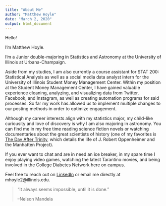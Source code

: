 ```yaml
---
title: "About Me"
author: "Matthew Hoyle"
date: "March 2, 2020"
output: html_document
---
```


Hello!

I'm Matthew Hoyle.

I'm a Junior double-majoring in Statistics and Astronomy at the University of Illinois at Urbana-Champaign. 

Aside from my studies, I am also currently a course assistant for STAT 200: Statistical Analysis as well as a social media data analyst intern for the University of Illinois Student Money Management Center. Within my position at the Student Money Management Center, I have gained valuable experience cleaning, analyzing, and visualizing data from Twitter, Facebook, and Instagram, as well as creating automation programs for said processes. So far my work has allowed us to implement multiple changes to our posting methods in order to optimize engagement.

Although my career interests align with my statistics major, my child-like curiousity and love of discovery is why I am also majoring in astronomy. You can find me in my free time reading science fiction novels or watching documentaries about the great scientists of history (one of my favorites is [The Day After Trinity](https://www.youtube.com/watch?v=Vm5fCxXnK7Y), which details the life of J. Robert Oppenheimer and the Manhatten Project).

If you ever want to chat and are in need an ice breaker, in my spare time I enjoy playing video games, watching the latest Tarantino movies, and being involved in the College Diabetes Network here on campus.

Feel free to reach out on [LinkedIn](https://www.linkedin.com/in/matthew-hoyle-0b33831a3/) or email me directly at mhoyle2@illinois.edu.

>"It always seems impossible, until it is done."
>
>--Nelson Mandela






